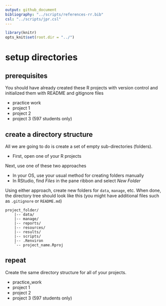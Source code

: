 ```yaml
---
output: github_document
bibliography: "../scripts/references-rr.bib"
csl: "../scripts/jpr.csl"
---
```


```r
library(knitr)
opts_knit$set(root.dir = "../")
```

# setup directories 

## prerequisites 

You should have already created these R projects with version control and initialized them with README and gitignore files 

- practice work 
- project 1 
- project 2 
- project 3 (597 students only) 




## create a directory structure

All we are going to do is create a set of empty sub-directories (folders). 

- First, open one of your R projects 

Next, use one of these two approaches  

- In your OS, use your usual method for creating folders manually 
- In RStudio, find  *Files* in the pane ribbon and select *New Folder* 

Using either approach, create new folders for `data`, `manage`, etc. When done, the directory tree should look like this (you might have additional files such as `.gitignore` or `README.md`)

    project_folder/
        |-- data/
        |-- manage/
        |-- reports/
        |-- resources/
        |-- results/
        |-- scripts/
        |-- .Renviron
        `-- project_name.Rproj


## repeat 

Create the same directory structure for all of your projects. 

- practice_work 
- project 1 
- project 2 
- project 3 (597 students only) 



